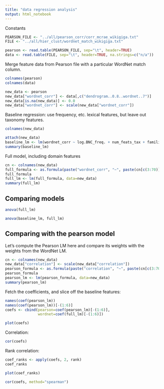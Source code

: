 ```yaml
---
title: "data regression analysis"
output: html_notebook
---
```


Constants

```r
PEARSON_FILE <- "../all/pearson_corr/corr_mcrae_wikigiga.txt"
FILE <- "../all/hier_clust/wordnet_match_wikigiga.txt"
```


```r
pearson <- read.table(PEARSON_FILE, sep="\t", header=TRUE)
data <- read.table(FILE, sep="\t", header=TRUE, na.strings=c("n/a"))
```

Merge feature data from Pearson file with a particular WordNet match column.

```r
colnames(pearson)
colnames(data)
```

```r
new_data <- pearson
new_data["wordnet_corr"] <- data[,c("dendrogram..0.8..wordnet..7")]
new_data[is.na(new_data)] <- 0.0
new_data["wordnet_corr"] <- scale(new_data["wordnet_corr"])
```

Baseline regression: use frequency, etc. lexical features, but leave out taxonomy features.

```r
colnames(new_data)
```

```r
attach(new_data)
baseline_lm <- lm(wordnet_corr ~ log.BNC_freq. + num_feats_tax + familiarity + tot_num_feats + polysemy)
summary(baseline_lm)
```


Full model, including domain features

```r
cn <- colnames(new_data)
full_formula <- as.formula(paste("wordnet_corr", "~", paste(cn[c(3:70)], collapse="+")))
full_formula
full_lm <- lm(full_formula, data=new_data)
summary(full_lm)
```

## Comparing models

```r
anova(full_lm)
```


```r
anova(baseline_lm, full_lm)
```

## Comparing with the pearson model

Let's compute the Pearson LM here and compare its weights with the weights from the WordNet LM.

```r
cn <- colnames(new_data)
new_data["correlation"] <- scale(new_data["correlation"])
pearson_formula <- as.formula(paste("correlation", "~", paste(cn[c(3:70)], collapse="+")))
pearson_formula
pearson_lm <- lm(pearson_formula, data=new_data)
summary(pearson_lm)
```

Fetch the coefficients, and slice off the baseline features:

```r
names(coef(pearson_lm))
names(coef(pearson_lm))[-(1:6)]
coefs <- cbind(pearson=coef(pearson_lm)[-(1:6)],
               wordnet=coef(full_lm)[-(1:6)])
```

```r
plot(coefs)
```

Correlation:

```r
cor(coefs)
```

Rank correlation:

```r
coef_ranks <- apply(coefs, 2, rank)
coef_ranks
```

```r
plot(coef_ranks)
```



```r
cor(coefs, method="spearman")
```

